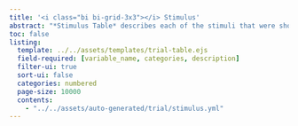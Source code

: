 ```yaml
---
title: '<i class="bi bi-grid-3x3"></i> Stimulus'
abstract: "*Stimulus Table* describes each of the stimuli that were shown during an trial."
toc: false
listing: 
  template: ../../assets/templates/trial-table.ejs
  field-required: [variable_name, categories, description]
  filter-ui: true
  sort-ui: false
  categories: numbered
  page-size: 10000
  contents:
    - "../../assets/auto-generated/trial/stimulus.yml"
---
```


